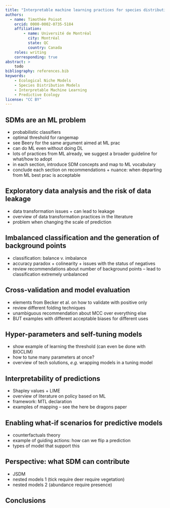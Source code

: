 ```yaml
---
title: "Interpretable machine learning practices for species distribution models"
authors:
  - name: Timothée Poisot
    orcid: 0000-0002-0735-5184
    affiliation:
        - name: Université de Montréal
          city: Montréal
          state: QC
          country: Canada
    roles: writing
    corresponding: true
abstract: >
    todo
bibliography: references.bib
keywords:
    - Ecological Niche Models
    - Species Distribution Models
    - Interpretable Machine Learning
    - Predictive Ecology
license: "CC BY"
---
```


## SDMs are an ML problem

- probabilistic classifiers
- optimal threshold for rangemap
- see Beery for the same argument aimed at ML prac
- can do ML even without doing DL
- lots of practices from ML already, we suggest a broader guideline for what/how to adopt
- in each section, introduce SDM concepts and map to ML vocabulary
- conclude each section on recommendations + nuance: when departing from ML best prac is acceptable

## Exploratory data analysis and the risk of data leakage

- data transformation issues + can lead to leakage
- overview of data transformation practices in the literature
- problem when changing the scale of prediction

## Imbalanced classification and the generation of background points

- classification: balance v. imbalance
- accuracy paradox + colinearity + issues with the status of negatives
- review recommendations about number of background points -- lead to classification extremely unbalanced

## Cross-validation and model evaluation

- elements from Becker et al. on how to validate with positive only
- review different folding techniques
- unambiguous recommendation about MCC over everything else
- BUT examples with different acceptable biases for different uses

## Hyper-parameters and self-tuning models

- show example of learning the threshold (can even be done with BIOCLIM)
- how to tune many parameters at once?
- overview of tech solutions, *e.g.* wrapping models in a tuning model

## Interpretability of predictions

- Shapley values + LIME
- overview of literature on policy based on ML
- framework: MTL declaration
- examples of mapping -- see the here be dragons paper

## Enabling what-if scenarios for predictive models

- counterfactuals theory
- example of guiding actions: how can we flip a prediction
- types of model that support this

## Perspective: what SDM can contribute

- JSDM
- nested models 1 (tick require deer require vegetation)
- nested models 2 (abundance require presence)

## Conclusions
